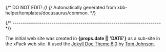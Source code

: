 {/* DO NOT EDIT! */}
{/* Automatically generated from xbb-helper/templates/docusaurus/common. */}

{/* ------------------------------------------------------------------------ */}

The initial web site was created in **{props.date || 'DATE'}** as
a sub-site in the xPack web site.
It used the
[Jekyll Doc Theme 6.0](https://idratherbewriting.com/documentation-theme-jekyll/)
by [Tom Johnson](https://github.com/tomjoht).
